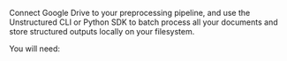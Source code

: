 Connect Google Drive to your preprocessing pipeline, and use the Unstructured CLI or Python SDK to batch process all your documents and store structured outputs locally on your filesystem.

You will need:


<SharedGoogleDrive />

